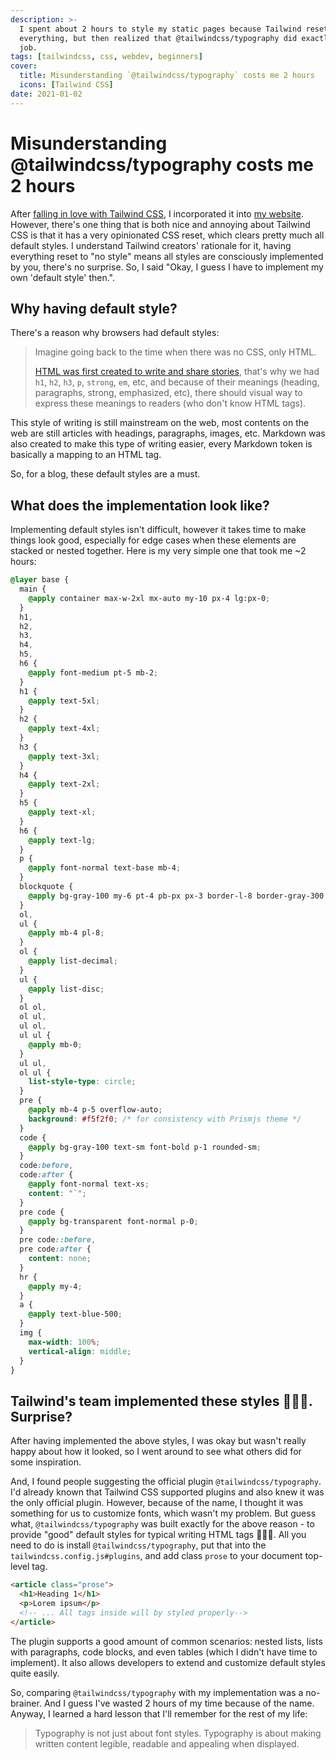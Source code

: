 ```yaml
---
description: >-
  I spent about 2 hours to style my static pages because Tailwind resets
  everything, but then realized that @tailwindcss/typography did exactly the
  job.
tags: [tailwindcss, css, webdev, beginners]
cover:
  title: Misunderstanding `@tailwindcss/typography` costs me 2 hours
  icons: [Tailwind CSS]
date: 2021-01-02
---
```


# Misunderstanding @tailwindcss/typography costs me 2 hours

After [falling in love with Tailwind CSS][blog about tailwind], I incorporated
it into [my website]. However, there's one thing that is both nice and annoying
about Tailwind CSS is that it has a very opinionated CSS reset, which clears
pretty much all default styles. I understand Tailwind creators' rationale for
it, having everything reset to "no style" means all styles are consciously
implemented by you, there's no surprise. So, I said "Okay, I guess I have to
implement my own 'default style' then.".

## Why having default style?

There's a reason why browsers had default styles:

> Imagine going back to the time when there was no CSS, only HTML.
>
> [HTML was first created to write and share stories][my first blog], that's why
> we had `h1`, `h2`, `h3`, `p`, `strong`, `em`, etc, and because of their
> meanings (heading, paragraphs, strong, emphasized, etc), there should visual
> way to express these meanings to readers (who don't know HTML tags).

This style of writing is still mainstream on the web, most contents on the web
are still articles with headings, paragraphs, images, etc. Markdown was also
created to make this type of writing easier, every Markdown token is basically a
mapping to an HTML tag.

So, for a blog, these default styles are a must.

## What does the implementation look like?

Implementing default styles isn't difficult, however it takes time to make
things look good, especially for edge cases when these elements are stacked or
nested together. Here is my very simple one that took me ~2 hours:

```css
@layer base {
  main {
    @apply container max-w-2xl mx-auto my-10 px-4 lg:px-0;
  }
  h1,
  h2,
  h3,
  h4,
  h5,
  h6 {
    @apply font-medium pt-5 mb-2;
  }
  h1 {
    @apply text-5xl;
  }
  h2 {
    @apply text-4xl;
  }
  h3 {
    @apply text-3xl;
  }
  h4 {
    @apply text-2xl;
  }
  h5 {
    @apply text-xl;
  }
  h6 {
    @apply text-lg;
  }
  p {
    @apply font-normal text-base mb-4;
  }
  blockquote {
    @apply bg-gray-100 my-6 pt-4 pb-px px-3 border-l-8 border-gray-300;
  }
  ol,
  ul {
    @apply mb-4 pl-8;
  }
  ol {
    @apply list-decimal;
  }
  ul {
    @apply list-disc;
  }
  ol ol,
  ol ul,
  ul ol,
  ul ul {
    @apply mb-0;
  }
  ul ul,
  ol ul {
    list-style-type: circle;
  }
  pre {
    @apply mb-4 p-5 overflow-auto;
    background: #f5f2f0; /* for consistency with Prismjs theme */
  }
  code {
    @apply bg-gray-100 text-sm font-bold p-1 rounded-sm;
  }
  code:before,
  code:after {
    @apply font-normal text-xs;
    content: "`";
  }
  pre code {
    @apply bg-transparent font-normal p-0;
  }
  pre code::before,
  pre code:after {
    content: none;
  }
  hr {
    @apply my-4;
  }
  a {
    @apply text-blue-500;
  }
  img {
    max-width: 100%;
    vertical-align: middle;
  }
}
```

## Tailwind's team implemented these styles 🤦🏻‍♂️. Surprise?

After having implemented the above styles, I was okay but wasn't really happy
about how it looked, so I went around to see what others did for some
inspiration.

And, I found people suggesting the official plugin `@tailwindcss/typography`.
I'd already known that Tailwind CSS supported plugins and also knew it was the
only official plugin. However, because of the name, I thought it was something
for us to customize fonts, which wasn't my problem. But guess what,
`@tailwindcss/typography` was built exactly for the above reason - to provide
"good" default styles for typical writing HTML tags 🤦🏻‍♂️. All you need to do is
install `@tailwindcss/typography`, put that into the
`tailwindcss.config.js#plugins`, and add class `prose` to your document
top-level tag.

```html
<article class="prose">
  <h1>Heading 1</h1>
  <p>Lorem ipsum</p>
  <!-- ... All tags inside will by styled properly-->
</article>
```

The plugin supports a good amount of common scenarios: nested lists, lists with
paragraphs, code blocks, and even tables (which I didn't have time to
implement). It also allows developers to extend and customize default styles
quite easily.

So, comparing `@tailwindcss/typography` with my implementation was a no-brainer.
And I guess I've wasted 2 hours of my time because of the name. Anyway, I
learned a hard lesson that I'll remember for the rest of my life:

> Typography is not just about font styles. Typography is about making written
> content legible, readable and appealing when displayed.

<!-- Links -->

[my website]: /
[blog about tailwind]: /blog/i-change-my-mind-abt-tailwind-css
[my first blog]: /blog/hello-world-start-blog-in-html
